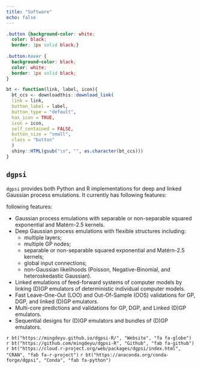 ```yaml
---
title: "Software"
echo: false
---
```


<link rel="stylesheet" href="https://use.fontawesome.com/releases/v5.12.1/css/all.css" crossorigin="anonymous"> <link rel="stylesheet" href="https://cdn.jsdelivr.net/gh/jpswalsh/academicons@1/css/academicons.min.css">

```css
.button {background-color: white;
  color: black;
  border: 1px solid black;}
  
.button:hover {
  background-color: black;
  color: white;
  border: 1px solid black;
}
```

```r
bt <- function(link, label, icon){
  bt_ccs <- downloadthis::download_link(
  link = link,
  button_label = label,
  button_type = "default",
  has_icon = TRUE,
  icon = icon,
  self_contained = FALSE,
  button_size = "small",
  class = "button"
  ) 
  shiny::HTML(gsub("\n", "", as.character(bt_ccs)))
}
```

## `dgpsi`

`dgpsi` provides both Python and R implementations for deep and linked Gaussian process emulations. It currently has following features:

following features:

* Gaussian process emulations with separable or non-separable squared exponential and Mat&eacute;rn-2.5 kernels.
* Deep Gaussian process emulations with flexible structures including: 
    - multiple layers;
    - multiple GP nodes;
    - separable or non-separable squared exponential and Mat&eacute;rn-2.5 kernels;
    - global input connections;
    - non-Gaussian likelihoods (Poisson, Negative-Binomial, and heteroskedastic Gaussian).
* Linked emulations of feed-forward systems of computer models by linking (D)GP emulators of deterministic individual computer models.
* Fast Leave-One-Out (LOO) and Out-Of-Sample (OOS) validations for GP, DGP, and linked (D)GP emulators.
* Multi-core predictions and validations for GP, DGP, and Linked (D)GP emulators.
* Sequential designs for (D)GP emulators and bundles of (D)GP emulators.

`r bt("https://mingdeyu.github.io/dgpsi-R/", "Website", "fa fa-globe")` `r bt("https://github.com/mingdeyu/dgpsi-R", "Github", "fab fa-github")` `r bt("https://cloud.r-project.org/web/packages/dgpsi/index.html", "CRAN", "fab fa-r-project")` `r bt("https://anaconda.org/conda-forge/dgpsi", "Conda", "fab fa-python")`

